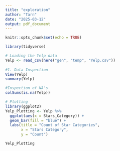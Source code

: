 ```yaml
---
title: "exploration"
author: "Tarn"
date: "2025-03-12"
output: pdf_document
---
```


```r
knitr::opts_chunk$set(echo = TRUE)
```


```r
library(tidyverse)

# Loading the Yelp data
Yelp <- read_csv(here("gen", "temp", "Yelp.csv"))
                 
#1. Data Inspection 
View(Yelp)
summary(Yelp)

#Inspection of NA's
colSums(is.na(Yelp))

# Plotting 
library(ggplot2)
Yelp_Plotting <- Yelp %>% 
  ggplot(aes(x = Stars_Category)) +
  geom_bar(fill = "blue") +
  labs(title = "Count of Star Categories",
       x = "Stars Category",
       y = "Count") 

Yelp_Plotting

```





